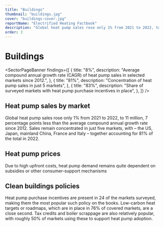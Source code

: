 ```yaml
---
title: "Buildings"
thumbnail: "buildings.jpg"
cover: "buildings-cover.jpg"
reportName: "Electrified Heating Factbook"
description: "Global heat pump sales rose only 1% from 2021 to 2022, to 11 million, 7 percentage points less than the average compound annual growth rate since 2012. Sales remain concentrated in just five markets, with – the US, Japan, mainland China, France and Italy – together accounting for 81% of the total in 2022."
order: 3
---
```


# Buildings

<SectorPageBanner
  findings={[
    {
      title: "8%",
      description:
        "Average compound annual growth rate (CAGR) of heat pump sales in selected markets since 2012.",
    },
    {
      title: "81%",
      description: "Concentration of heat pump sales in just 5 markets",
    },
    {
      title: "83%",
      description:
        "Share of surveyed markets with heat pump purchase incentives in place",
    },
  ]}
/>

## Heat pump sales by market

Global heat pump sales rose only 1% from 2021 to 2022, to 11 million, 7 percentage points less than the average compound annual growth rate since 2012. Sales remain concentrated in just five markets, with – the US, Japan, mainland China, France and Italy – together accounting for 81% of the total in 2022.

<MiniChart src="/data/sector/buildings/top_10_heat_pump_sales_2022.csv" />

## Heat pump prices

Due to high upfront costs, heat pump demand remains quite dependent on subsidies or other consumer-support mechanisms

<MiniChart src="/data/sector/buildings/top_10_lowest_cost_of_heat_pump_2022.csv" />

## Clean buildings policies

Heat pump purchase incentives are present in 24 of the markets surveyed, making them the most popular such policy on the books. Low-carbon heat targets or roadmaps, which are in place in 76% of covered markets, are a close second. Tax credits and boiler scrappage are also relatively popular, with roughly 50% of markets using these to support heat pump adoption.

<MiniChart src="/data/sector/buildings/share_of_climatescope_markets_with_a_clean_buildings_policy_in_place_2022.csv" />
